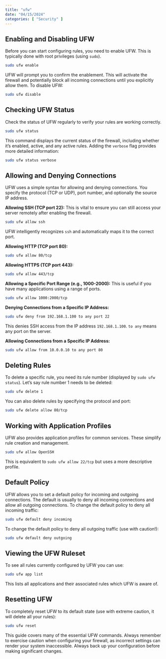 ```yaml
---
title: "ufw"
date: "04/15/2024"
categories: [ "Security" ]
---
```

## Enabling and Disabling UFW

Before you can start configuring rules, you need to enable UFW.  This is typically done with root privileges (using `sudo`).

```bash
sudo ufw enable
```

UFW will prompt you to confirm the enablement.  This will activate the firewall and potentially block all incoming connections until you explicitly allow them. To disable UFW:

```bash
sudo ufw disable
```


## Checking UFW Status

Check the status of UFW regularly to verify your rules are working correctly.

```bash
sudo ufw status
```

This command displays the current status of the firewall, including whether it's enabled, active, and any active rules.  Adding the `verbose` flag provides more detailed information:

```bash
sudo ufw status verbose
```


## Allowing and Denying Connections

UFW uses a simple syntax for allowing and denying connections. You specify the protocol (TCP or UDP), port number, and optionally the source IP address.


**Allowing SSH (TCP port 22):**  This is vital to ensure you can still access your server remotely after enabling the firewall.

```bash
sudo ufw allow ssh
```

UFW intelligently recognizes `ssh` and automatically maps it to the correct port.


**Allowing HTTP (TCP port 80):**

```bash
sudo ufw allow 80/tcp
```

**Allowing HTTPS (TCP port 443):**

```bash
sudo ufw allow 443/tcp
```

**Allowing a Specific Port Range (e.g., 1000-2000):** This is useful if you have many applications using a range of ports.

```bash
sudo ufw allow 1000:2000/tcp
```

**Denying Connections from a Specific IP Address:**

```bash
sudo ufw deny from 192.168.1.100 to any port 22
```

This denies SSH access from the IP address `192.168.1.100`.  `to any` means any port on the server.


**Allowing Connections from a Specific IP Address:**

```bash
sudo ufw allow from 10.0.0.10 to any port 80
```



## Deleting Rules

To delete a specific rule, you need its rule number (displayed by `sudo ufw status`).  Let's say rule number 1 needs to be deleted:


```bash
sudo ufw delete 1
```

You can also delete rules by specifying the protocol and port:

```bash
sudo ufw delete allow 80/tcp
```


## Working with Application Profiles

UFW also provides application profiles for common services. These simplify rule creation and management.

```bash
sudo ufw allow OpenSSH
```

This is equivalent to `sudo ufw allow 22/tcp` but uses a more descriptive profile.


## Default Policy


UFW allows you to set a default policy for incoming and outgoing connections. The default is usually to deny all incoming connections and allow all outgoing connections. To change the default policy to deny all incoming traffic:

```bash
sudo ufw default deny incoming
```

To change the default policy to deny all outgoing traffic (use with caution!):

```bash
sudo ufw default deny outgoing
```



##  Viewing the UFW Ruleset


To see all rules currently configured by UFW you can use:

```bash
sudo ufw app list
```

This lists all applications and their associated rules which UFW is aware of.


## Resetting UFW

To completely reset UFW to its default state (use with extreme caution, it will delete all your rules):

```bash
sudo ufw reset
```


This guide covers many of the essential UFW commands. Always remember to exercise caution when configuring your firewall, as incorrect settings can render your system inaccessible.  Always back up your configuration before making significant changes.

